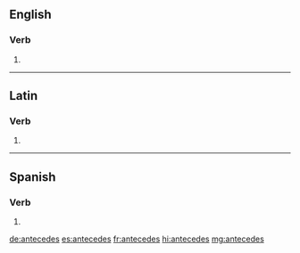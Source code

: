 {{also|antecedés}}
==English==

===Verb===
{{head|en|verb form}}

# {{en-third-person singular of|antecede}}

----

==Latin==

===Verb===
{{la-verb-form|antecēdēs}}

# {{inflection of|antecēdō||2|s|futr|actv|indc|lang=la}}

----

==Spanish==

===Verb===
{{head|es|verb form}}

# {{es-verb form of|ending=er|mood=indicative|tense=present|pers=2|formal=no|number=singular|anteceder}}

[[de:antecedes]]
[[es:antecedes]]
[[fr:antecedes]]
[[hi:antecedes]]
[[mg:antecedes]]